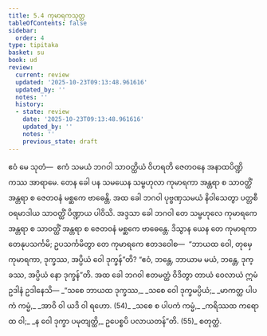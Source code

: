 ```yaml
---
title: 5.4 ကုမာရကသုတ္တ
tableOfContents: false
sidebar:
  order: 4
type: tipitaka
basket: su
book: ud
review:
  current: review
  updated: '2025-10-23T09:13:48.961616'
  updated_by: ''
  notes: ''
  history:
  - state: review
    date: '2025-10-23T09:13:48.961616'
    updated_by: ''
    notes: ''
    previous_state: draft
---
```



<ReviewStatus review={frontmatter.review} showDetails={true} />

<HypothesisAnnotation frontmatter={frontmatter} />

<DynamicBreadcrumb />

<Division number="44" book="ud" e="ch" v="18" p="137">

<Paragraph number="377" book="ud">
ဧဝံ မေ သုတံ—  ဧကံ သမယံ ဘဂဝါ သာဝတ္ထိယံ ဝိဟရတိ ဇေတဝနေ အနာထပိဏ္ဍိကဿ အာရာမေ. တေန ခေါ ပန သမယေန သမ္ဗဟုလာ ကုမာရကာ အန္တရာ စ သာဝတ္ထိံ အန္တရာ စ ဇေတဝနံ မစ္ဆကေ ဗာဓေန္တိ.
</Paragraph>

<Paragraph number="378" book="ud">
အထ ခေါ ဘဂဝါ ပုဗ္ဗဏှသမယံ နိဝါသေတွာ ပတ္တစီဝရမာဒါယ သာဝတ္ထိံ ပိဏ္ဍာယ ပါဝိသိ. အဒ္ဒသာ ခေါ ဘဂဝါ တေ သမ္ဗဟုလေ ကုမာရကေ အန္တရာ စ သာဝတ္ထိံ အန္တရာ စ ဇေတဝနံ မစ္ဆကေ ဗာဓေန္တေ. ဒိသွာန ယေန တေ ကုမာရကာ တေနုပသင်္ကမိ; ဥပသင်္ကမိတွာ တေ ကုမာရကေ ဧတဒဝေါစ—  “ဘာယထ ဝေါ, တုမှေ ကုမာရကာ, ဒုက္ခဿ, အပ္ပိယံ ဝေါ ဒုက္ခန်”တိ? “ဧဝံ, ဘန္တေ, ဘာယာမ မယံ, ဘန္တေ, ဒုက္ခဿ, အပ္ပိယံ နော ဒုက္ခန်”တိ.
</Paragraph>

<Paragraph number="379" book="ud">
အထ ခေါ ဘဂဝါ ဧတမတ္ထံ ဝိဒိတွာ တာယံ ဝေလာယံ ဣမံ ဥဒါနံ ဥဒါနေသိ—
</Paragraph>

<Paragraph number="380" type="verses" book="ud">
_“သစေ ဘာယထ ဒုက္ခဿ,_  
_သစေ ဝေါ ဒုက္ခမပ္ပိယံ;_  
_မာကတ္ထ ပါပကံ ကမ္မံ,_  
_အာဝိ ဝါ ယဒိ ဝါ ရဟော. (54)_  

</Paragraph>

<Paragraph number="381" type="verses" book="ud">
_သစေ စ ပါပကံ ကမ္မံ,_  
_ကရိဿထ ကရောထ ဝါ;_  
_န ဝေါ ဒုက္ခာ ပမုတျတ္ထိ,_  
ဥပေစ္စပိ ပလာယတန်”တိ. (55)_  


</Paragraph>
</Division>

<Paragraph number="382" type="center" book="ud">
စတုတ္ထံ.
</Paragraph>